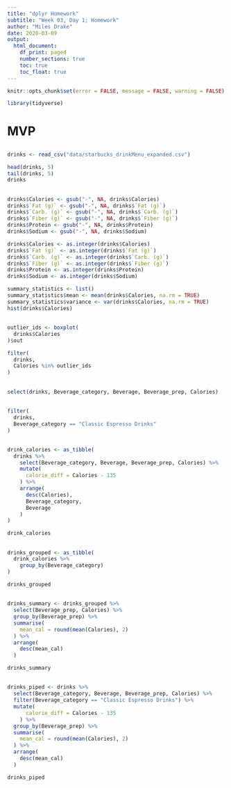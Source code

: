 ```yaml
---
title: "dplyr Homework"
subtitle: "Week 03, Day 1; Homework"
author: "Miles Drake"
date: 2020-03-09
output:
  html_document:
    df_print: paged
    number_sections: true
    toc: true
    toc_float: true
---
```


```r
knitr::opts_chunk$set(error = FALSE, message = FALSE, warning = FALSE)
```

```r
library(tidyverse)
```

# MVP

##

```r
drinks <- read_csv("data/starbucks_drinkMenu_expanded.csv")
```

```r
head(drinks, 5)
tail(drinks, 5)
drinks
```

##

```r
drinks$Calories <- gsub("-", NA, drinks$Calories)
drinks$`Fat (g)` <- gsub("-", NA, drinks$`Fat (g)`)
drinks$`Carb. (g)` <- gsub("-", NA, drinks$`Carb. (g)`)
drinks$`Fiber (g)` <- gsub("-", NA, drinks$`Fiber (g)`)
drinks$Protein <- gsub("-", NA, drinks$Protein)
drinks$Sodium <- gsub("-", NA, drinks$Sodium)

drinks$Calories <- as.integer(drinks$Calories)
drinks$`Fat (g)` <- as.integer(drinks$`Fat (g)`)
drinks$`Carb. (g)` <- as.integer(drinks$`Carb. (g)`)
drinks$`Fiber (g)` <- as.integer(drinks$`Fiber (g)`)
drinks$Protein <- as.integer(drinks$Protein)
drinks$Sodium <- as.integer(drinks$Sodium)
```


```r
summary_statistics <- list()
summary_statistics$mean <- mean(drinks$Calories, na.rm = TRUE)
summary_statistics$variance <- var(drinks$Calories, na.rm = TRUE)
hist(drinks$Calories)
```

##

```r
outlier_ids <- boxplot(
  drinks$Calories
)$out
```

```r
filter(
  drinks,
  Calories %in% outlier_ids
)
```

##

```r
select(drinks, Beverage_category, Beverage, Beverage_prep, Calories)
```

##

```r
filter(
  drinks,
  Beverage_category == "Classic Espresso Drinks"
)
```

##

```r
drink_calories <- as_tibble(
  drinks %>%
    select(Beverage_category, Beverage, Beverage_prep, Calories) %>%
    mutate(
      calorie_diff = Calories - 135
    ) %>%
    arrange(
      desc(Calories),
      Beverage_category,
      Beverage
    )
)
```

```r
drink_calories
```

##

```r
drinks_grouped <- as_tibble(
  drink_calories %>%
    group_by(Beverage_category)
)
```

```r
drinks_grouped
```

##

```r
drinks_summary <- drinks_grouped %>%
  select(Beverage_prep, Calories) %>%
  group_by(Beverage_prep) %>%
  summarise(
    mean_cal = round(mean(Calories), 2)
  ) %>%
  arrange(
    desc(mean_cal)
  )
```

```r
drinks_summary
```

##

```r
drinks_piped <- drinks %>%
  select(Beverage_category, Beverage, Beverage_prep, Calories) %>%
  filter(Beverage_category == "Classic Espresso Drinks") %>%
  mutate(
      calorie_diff = Calories - 135
    ) %>%
  group_by(Beverage_prep) %>%
  summarise(
    mean_cal = round(mean(Calories), 2)
  ) %>%
  arrange(
    desc(mean_cal)
  )
```

```r
drinks_piped
```
